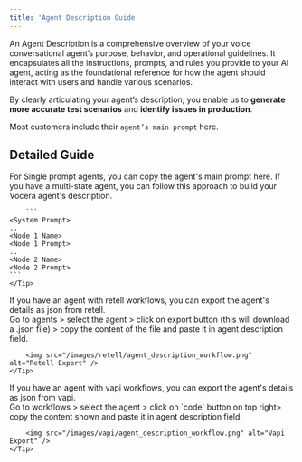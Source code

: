 ```yaml
---
title: 'Agent Description Guide'
---
```

An Agent Description is a comprehensive overview of your voice conversational agent’s purpose, behavior, and operational guidelines. It encapsulates all the instructions, prompts, and rules you provide to your AI agent, acting as the foundational reference for how the agent should interact with users and handle various scenarios.

By clearly articulating your agent’s description, you enable us to **generate more accurate test scenarios** and **identify issues in production**.

Most customers include their `agent’s main prompt` here.

## Detailed Guide

<AccordionGroup>
  <Accordion title="Single Prompt Agent">
    For Single prompt agents, you can copy the agent's main prompt here.
  </Accordion>

  <Accordion title="Multi State Agent">
    <Tip>
        If you have a multi-state agent, you can follow this approach to build your Vocera agent's description.

        ```
    <System Prompt>
    ..
    <Node 1 Name>
    <Node 1 Prompt>
    ..
    <Node 2 Name>
    <Node 2 Prompt>
    ```
    </Tip>
  </Accordion>

  <Accordion title="Retell Workflows">
    <Tip>
        If you have an agent with retell workflows, you can export the agent's details as json from retell. <br/>
        Go to agents > select the agent > click on export button (this will download a .json file) > copy the content of the file and paste it in agent description field.

        <img src="/images/retell/agent_description_workflow.png" alt="Retell Export" />
    </Tip>
  </Accordion>

  <Accordion title="Vapi Workflows">
    <Tip>
        If you have an agent with vapi workflows, you can export the agent's details as json from vapi. <br/>
        Go to workflows > select the agent > click on `code` button on top right> copy the content shown and paste it in agent description field.

        <img src="/images/vapi/agent_description_workflow.png" alt="Vapi Export" />
    </Tip>
  </Accordion>
</AccordionGroup>
